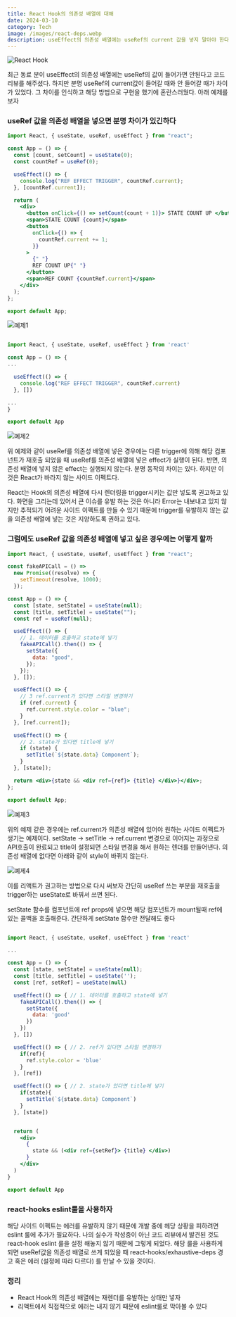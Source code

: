 ```yaml
---
title: React Hook의 의존성 배열에 대해
date: 2024-03-10
category: Tech
image: /images/react-deps.webp
description: useEffect의 의존성 배열에는 useRef의 current 값을 넣지 말아야 한다.
---
```


<Image
  src="/images/react-deps.webp"
  alt="React Hook"
  width={500}
  height={500}
/>

최근 동료 분이 useEffect의 의존성 배열에는 useRef의 값이 들어가면 안된다고 코드 리뷰를 해주셨다. 하지만 분명 useRef의 current값이 들어갈 때와 안 들어갈 때가 차이가 있었다. 그 차이를 인식하고 해당 방법으로 구현을 했기에 혼란스러웠다. 아래 예제를 보자

### useRef 값을 의존성 배열을 넣으면 분명 차이가 있긴하다

```jsx
import React, { useState, useRef, useEffect } from "react";

const App = () => {
  const [count, setCount] = useState(0);
  const countRef = useRef(0);

  useEffect(() => {
    console.log("REF EFFECT TRIGGER", countRef.current);
  }, [countRef.current]);

  return (
    <div>
      <button onClick={() => setCount(count + 1)}> STATE COUNT UP </button>
      <span>STATE COUNT {count}</span>
      <button
        onClick={() => {
          countRef.current += 1;
        }}
      >
        {" "}
        REF COUNT UP{" "}
      </button>
      <span>REF COUNT {countRef.current}</span>
    </div>
  );
};

export default App;
```

<Image src="/images/def-example1.gif" alt="예제1" width={500} height={500} />

```jsx

import React, { useState, useRef, useEffect } from 'react'

const App = () => {
...

  useEffect(() => {
    console.log("REF EFFECT TRIGGER", countRef.current)
  }, [])

...
}

export default App


```

<Image src="/images/def-example2.gif" alt="예제2" width={500} height={500} />

위 예제와 같이 useRef를 의존성 배열에 넣은 경우에는 다른 trigger에 의해 해당 컴포넌트가 재호출 되었을 때 useRef를 의존성 배열에 넣은 effect가 실행이 된다. 반면, 의존성 배열에 넣지 않은 effect는 실행되지 않는다. 분명 동작의 차이는 있다. 하지만 이것은 React가 바라지 않는 사이드 이펙트다.

React는 Hook의 의존성 배열에 다시 렌더링을 trigger시키는 값만 넣도록 권고하고 있다. 화면을 그리는데 있어서 큰 이슈를 유발 하는 것은 아니라 Error는 내보내고 있지 않지만 추적되기 어려운 사이드 이펙트를 만들 수 있기 때문에 trigger를 유발하지 않는 값을 의존성 배열에 넣는 것은 지양하도록 권하고 있다.

### 그럼에도 useRef 값을 의존성 배열에 넣고 싶은 경우에는 어떻게 할까

```jsx
import React, { useState, useRef, useEffect } from "react";

const fakeAPICall = () =>
  new Promise((resolve) => {
    setTimeout(resolve, 1000);
  });

const App = () => {
  const [state, setState] = useState(null);
  const [title, setTitle] = useState("");
  const ref = useRef(null);

  useEffect(() => {
    // 1. 데이터를 호출하고 state에 넣기
    fakeAPICall().then(() => {
      setState({
        data: "good",
      });
    });
  }, []);

  useEffect(() => {
    // 3 ref.current가 있다면 스타일 변경하기
    if (ref.current) {
      ref.current.style.color = "blue";
    }
  }, [ref.current]);

  useEffect(() => {
    // 2. state가 있다면 title에 넣기
    if (state) {
      setTitle(`${state.data} Component`);
    }
  }, [state]);

  return <div>{state && <div ref={ref}> {title} </div>}</div>;
};

export default App;
```

<Image src="/images/def2-example1.gif" alt="예제3" width={500} height={500} />

위의 예제 같은 경우에는 ref.current가 의존성 배열에 있어야 원하는 사이드 이펙트가 생기는 예제이다. setState -> setTitle -> ref.current 변경으로 이어지는 과정으로 API호출이 완료되고 title이 설정되면 스타일 변경을 해서 원하는 렌더를 만들어낸다. 의존성 배열에 없다면 아래와 같이 style이 바뀌지 않는다.

<Image src="/images/def2-example2.gif" alt="예제4" width={500} height={500} />

이를 리액트가 권고하는 방법으로 다시 써보자 간단히 useRef 쓰는 부분을 재호출을 trigger하는 useState로 바꿔서 쓰면 된다.

setState 함수를 컴포넌트에 ref props에 넣으면 해당 컴포넌트가 mount될때 ref에 있는 콜백을 호출해준다. 간단하게 setState 함수만 전달해도 좋다

```jsx

import React, { useState, useRef, useEffect } from 'react'

...

const App = () => {
  const [state, setState] = useState(null);
  const [title, setTitle] = useState('');
  const [ref, setRef] = useState(null)

  useEffect(() => { // 1. 데이터를 호출하고 state에 넣기
    fakeAPICall().then(() => {
      setState({
        data: 'good'
      })
    })
  }, [])

  useEffect(() => { // 2. ref가 있다면 스타일 변경하기
    if(ref){
      ref.style.color = 'blue'
    }
  }, [ref])

  useEffect(() => { // 2. state가 있다면 title에 넣기
    if(state){
      setTitle(`${state.data} Component`)
    }
  }, [state])


  return (
    <div>
      {
        state && (<div ref={setRef}> {title} </div>)
      }
    </div>
  )
}

export default App

```

### react-hooks eslint룰을 사용하자

해당 사이드 이펙트는 에러를 유발하지 않기 때문에 개발 중에 헤당 상황을 피하려면 eslint 룰에 추가가 필요하다. 나의 실수가 작성중이 아닌 코드 리뷰에서 발견된 것도 react-hook eslint 룰을 설정 해놓지 않기 때문에 그렇게 되었다. 해당 룰을 사용하게 되면 useRef값을 의존성 배열로 쓰게 되었을 때 react-hooks/exhaustive-deps 경고 혹은 에러 (설정에 따라 다르다) 를 만날 수 있을 것이다.

### 정리

- React Hook의 의존성 배열에는 재렌더를 유발하는 상태만 넣자
- 리액트에서 직접적으로 에러는 내지 않기 때문에 eslint룰로 막아볼 수 있다

